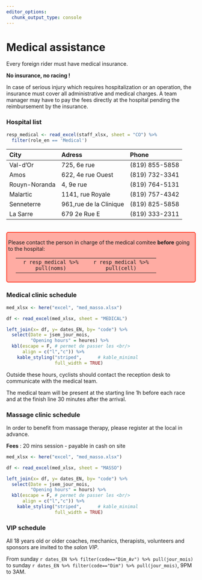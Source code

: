 ```yaml
---
editor_options: 
  chunk_output_type: console
---
```


<!-- MedMasso_EN.Rmd  -->



# Medical assistance {#medical}


Every foreign rider must have medical insurance.  

**No insurance, no racing !**

In case of serious injury which requires hospitalization or an operation, the insurance must cover all administrative and medical charges. A team manager may have to pay the fees directly at the hospital pending the reimbursement by the insurance.



### Hospital list {-}

```r
resp_medical <- read_excel(staff_xlsx, sheet = "CO") %>% 
  filter(role_en == 'Medical')

```

| City          | Adress                 | Phone          |
| :------------ | :--------------------- | :------------- |
| Val-d'Or      | 725, 6e rue            | (819) 855-5858 |
| Amos          | 622, 4e rue Ouest      | (819) 732-3341 |
| Rouyn-Noranda | 4, 9e rue              | (819) 764-5131 |
| Malartic      | 1141, rue Royale       | (819) 757-4342 |
| Senneterre    | 961,rue de la Clinique | (819) 825-5858 | 
| La Sarre      | 679 2e Rue E           | (819) 333-2311 | 

<br/> 
<div style="background-color: #ffaca3; border-radius: 5px; border: 2px solid#ff3924; padding: 3px;">
  <p>Please contact the person in charge of the medical comitee **before** going to the hospital:</p> 
  <p style="justify-content: center; align-items: center;margin:10px 100px 20px 20px;">
    <table style="width:100%;text-align:center;"> 
      <tr> 
        <td width="50%"> `r resp_medical %>% pull(noms)` </td> 
        <td width="50%"> `r resp_medical %>% pull(cell)`  </td> 
      </tr> 
    </table>
  </p>
</div>


### Medical clinic schedule {-}

```r

med_xlsx <- here("excel", "med_masso.xlsx")

df <- read_excel(med_xlsx, sheet = "MEDICAL") 

left_join(x= df, y= dates_EN, by= "code") %>% 
  select(Date = jsem_jour_mois,
         "Opening hours" = heures) %>%   
  kbl(escape = F, # permet de passer les <br/>
      align = c("l","c")) %>% 
    kable_styling("striped",      # kable_minimal
                  full_width = TRUE) 
```


Outside these hours, cyclists should contact the reception desk to communicate with the medical team.

The medical team will be present at the starting line 1h before each race and at the finish line 30 minutes after the arrival.


### Massage clinic schedule {-}

In order to benefit from massage therapy, please register at the local in advance.

**Fees** : 20 mins session - payable in cash on site 

```r

med_xlsx <- here("excel", "med_masso.xlsx")

df <- read_excel(med_xlsx, sheet = "MASSO") 

left_join(x= df, y= dates_EN, by= "code") %>% 
  select(Date = jsem_jour_mois,
         "Opening hours" = hours) %>%   
  kbl(escape = F, # permet de passer les <br/>
      align = c("l","c")) %>% 
    kable_styling("striped",      # kable_minimal
                  full_width = TRUE) 
```

### VIP schedule {-}

All 18 years old or older coaches, mechanics, therapists, volunteers and sponsors are invited to the *salon VIP*.

From sunday `r dates_EN %>% filter(code=="Dim_Av") %>% pull(jour_mois)` to sunday `r dates_EN %>% filter(code=="Dim") %>% pull(jour_mois)`, 9PM to 3AM.


